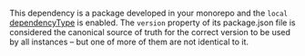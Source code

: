 This dependency is a package developed in your monorepo and the `local` [dependencyType](/synopkg/config/dependency-types) is enabled. The `version` property of its package.json file is considered the canonical source of truth for the correct version to be used by all instances – but one of more of them are not identical to it.
